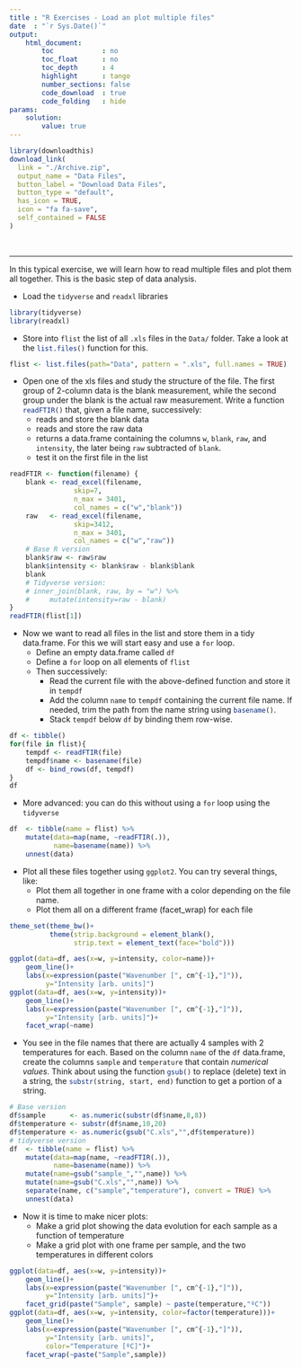 ```yaml
---
title : "R Exercises - Load an plot multiple files"
date  : "`r Sys.Date()`"
output: 
    html_document:
        toc            : no
        toc_float      : no
        toc_depth      : 4
        highlight      : tango
        number_sections: false
        code_download  : true
        code_folding   : hide
params: 
    solution:
        value: true
---
```


```r
library(downloadthis)
download_link(
  link = "./Archive.zip",
  output_name = "Data Files",
  button_label = "Download Data Files",
  button_type = "default",
  has_icon = TRUE,
  icon = "fa fa-save",
  self_contained = FALSE
)
```
<br>

----

In this typical exercise, we will learn how to read multiple files and plot them all together. This is the basic step of data analysis.


- Load the `tidyverse` and `readxl` libraries

```r
library(tidyverse)
library(readxl)
```

- Store into `flist` the list of all `.xls` files in the `Data/` folder. Take a look at the `list.files()`{.R} function for this.

```r
flist <- list.files(path="Data", pattern = ".xls", full.names = TRUE)
```

- Open one of the xls files and study the structure of the file. The first group of 2-column data is the blank measurement, while the second group under the blank is the actual raw measurement. Write a function `readFTIR()`{.R} that, given a file name, successively:
    + reads and store the blank data
    + reads and store the raw data
    + returns a data.frame containing the columns `w`, `blank`, `raw`, and `intensity`, the later being `raw` subtracted of `blank`.
    + test it on the first file in the list

```r
readFTIR <- function(filename) {
    blank <- read_excel(filename, 
                skip=7, 
                n_max = 3401, 
                col_names = c("w","blank"))
    raw   <- read_excel(filename, 
                skip=3412, 
                n_max = 3401, 
                col_names = c("w","raw"))
    # Base R version
    blank$raw <- raw$raw
    blank$intensity <- blank$raw - blank$blank
    blank
    # Tidyverse version:
    # inner_join(blank, raw, by = "w") %>% 
    #     mutate(intensity=raw - blank)
}
readFTIR(flist[1])
```

- Now we want to read all files in the list and store them in a tidy data.frame. For this we will start easy and use a `for` loop.
    + Define an empty data.frame called `df`
    + Define a `for` loop on all elements of `flist`
    + Then successively:
        + Read the current file with the above-defined function and store it in `tempdf`
        + Add the column `name` to `tempdf` containing the current file name. If needed, trim the path from the name string using `basename()`{.R}.
        + Stack `tempdf` below `df` by binding them row-wise.

```r
df <- tibble()
for(file in flist){
    tempdf <- readFTIR(file)
    tempdf$name <- basename(file)
    df <- bind_rows(df, tempdf)
}
df
```

- More advanced: you can do this without using a `for` loop using the `tidyverse`

```r
df  <- tibble(name = flist) %>% 
    mutate(data=map(name, ~readFTIR(.)),
           name=basename(name)) %>% 
    unnest(data)
```

- Plot all these files together using `ggplot2`. You can try several things, like:
    + Plot them all together in one frame with a color depending on the file name.
    + Plot them all on a different frame (facet_wrap) for each file

```r
theme_set(theme_bw()+
          theme(strip.background = element_blank(),
                strip.text = element_text(face="bold")))

ggplot(data=df, aes(x=w, y=intensity, color=name))+
    geom_line()+
    labs(x=expression(paste("Wavenumber [", cm^{-1},"]")),
         y="Intensity [arb. units]")
ggplot(data=df, aes(x=w, y=intensity))+
    geom_line()+
    labs(x=expression(paste("Wavenumber [", cm^{-1},"]")),
         y="Intensity [arb. units]")+
    facet_wrap(~name)
```

- You see in the file names that there are actually 4 samples with 2 temperatures for each. Based on the column `name` of the `df` data.frame, create the columns `sample` and `temperature` that contain *numerical values*. Think about using the function `gsub()`{.R} to replace (delete) text in a string, the `substr(string, start, end)`{.R} function to get a portion of a string.

```r
# Base version
df$sample      <- as.numeric(substr(df$name,8,8))
df$temperature <- substr(df$name,10,20)
df$temperature <- as.numeric(gsub("C.xls","",df$temperature))
# tidyverse version
df  <- tibble(name = flist) %>% 
    mutate(data=map(name, ~readFTIR(.)),
           name=basename(name)) %>% 
    mutate(name=gsub("sample_","",name)) %>% 
    mutate(name=gsub("C.xls","",name)) %>% 
    separate(name, c("sample","temperature"), convert = TRUE) %>% 
    unnest(data)
```

- Now it is time to make nicer plots:
    - Make a grid plot showing the data evolution for each sample as a function of temperature
    - Make a grid plot with one frame per sample, and the two temperatures in different colors

```r
ggplot(data=df, aes(x=w, y=intensity))+
    geom_line()+
    labs(x=expression(paste("Wavenumber [", cm^{-1},"]")),
         y="Intensity [arb. units]")+
    facet_grid(paste("Sample", sample) ~ paste(temperature,"ºC"))
ggplot(data=df, aes(x=w, y=intensity, color=factor(temperature)))+
    geom_line()+
    labs(x=expression(paste("Wavenumber [", cm^{-1},"]")),
         y="Intensity [arb. units]",
         color="Temperature [ºC]")+
    facet_wrap(~paste("Sample",sample))
```
